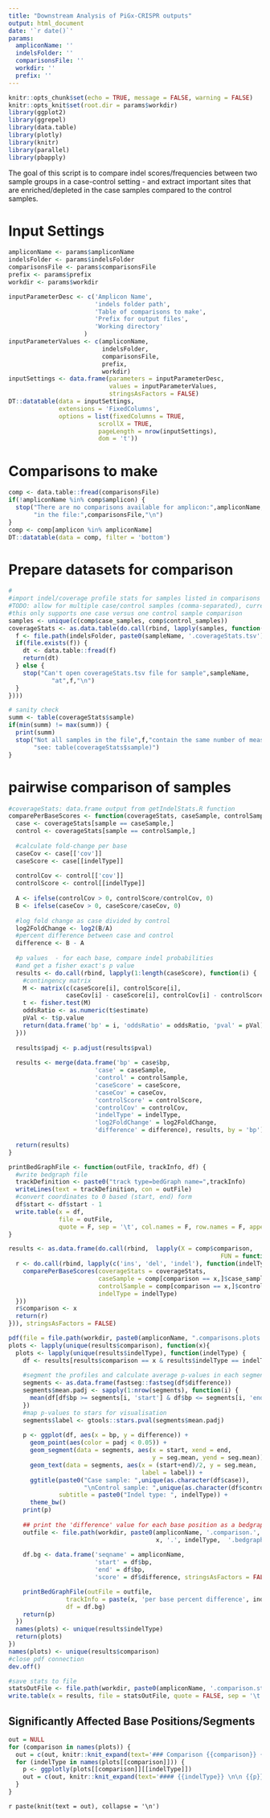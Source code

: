```yaml
---
title: "Downstream Analysis of PiGx-CRISPR outputs"
output: html_document
date: '`r date()`'
params: 
  ampliconName: ''
  indelsFolder: ''
  comparisonsFile: '' 
  workdir: ''
  prefix: ''
---
```


```r
knitr::opts_chunk$set(echo = TRUE, message = FALSE, warning = FALSE)
knitr::opts_knit$set(root.dir = params$workdir)
library(ggplot2)
library(ggrepel)
library(data.table)
library(plotly)
library(knitr)
library(parallel)
library(pbapply)
```

The goal of this script is to compare indel scores/frequencies between two sample groups in
a case-control setting - and extract important sites that are enriched/depleted in the case 
samples compared to the control samples. 

# Input Settings
```r
ampliconName <- params$ampliconName
indelsFolder <- params$indelsFolder
comparisonsFile <- params$comparisonsFile
prefix <- params$prefix
workdir <- params$workdir

inputParameterDesc <- c('Amplicon Name',
                        'indels folder path', 
                        'Table of comparisons to make',
                        'Prefix for output files',
                        'Working directory'
                     )
inputParameterValues <- c(ampliconName, 
                          indelsFolder,
                          comparisonsFile,
                          prefix, 
                          workdir)
inputSettings <- data.frame(parameters = inputParameterDesc,
                            values = inputParameterValues,
                            stringsAsFactors = FALSE)
DT::datatable(data = inputSettings,
              extensions = 'FixedColumns',
              options = list(fixedColumns = TRUE,
                         scrollX = TRUE,
                         pageLength = nrow(inputSettings),
                         dom = 't'))
```

# Comparisons to make 
```r
comp <- data.table::fread(comparisonsFile)
if(!ampliconName %in% comp$amplicon) {
  stop("There are no comparisons available for amplicon:",ampliconName,
       "in the file:",comparisonsFile,"\n")
}
comp <- comp[amplicon %in% ampliconName]
DT::datatable(data = comp, filter = 'bottom')
```

# Prepare datasets for comparison 
```r
#
#import indel/coverage profile stats for samples listed in comparisons
#TODO: allow for multiple case/control samples (comma-separated), currently
#this only supports one case versus one control sample comparison
samples <- unique(c(comp$case_samples, comp$control_samples))
coverageStats <- as.data.table(do.call(rbind, lapply(samples, function(sampleName) {
  f <- file.path(indelsFolder, paste0(sampleName, '.coverageStats.tsv'))
  if(file.exists(f)) {
    dt <- data.table::fread(f)
    return(dt)
  } else {
    stop("Can't open coverageStats.tsv file for sample",sampleName,
            "at",f,"\n")
  }
})))

# sanity check 
summ <- table(coverageStats$sample)
if(min(summ) != max(summ)) {
  print(summ)
  stop("Not all samples in the file",f,"contain the same number of measurements",
       "see: table(coverageStats$sample)")
}

```

# pairwise comparison of samples 
```r
#coverageStats: data.frame output from getIndelStats.R function 
comparePerBaseScores <- function(coverageStats, caseSample, controlSample, indelType) {
  case <- coverageStats[sample == caseSample,]
  control <- coverageStats[sample == controlSample,]
  
  #calculate fold-change per base
  caseCov <- case[['cov']]
  caseScore <- case[[indelType]]
  
  controlCov <- control[['cov']]
  controlScore <- control[[indelType]]
  
  A <- ifelse(controlCov > 0, controlScore/controlCov, 0)
  B <- ifelse(caseCov > 0, caseScore/caseCov, 0)
  
  #log fold change as case divided by control
  log2FoldChange <- log2(B/A)
  #percent difference between case and control
  difference <- B - A
  
  #p values  - for each base, compare indel probabilities 
  #and get a fisher exact's p value
  results <- do.call(rbind, lapply(1:length(caseScore), function(i) {
    #contingency matrix
    M <- matrix(c(caseScore[i], controlScore[i], 
                caseCov[i] - caseScore[i], controlCov[i] - controlScore[i]), nrow = 2)
    t <- fisher.test(M)
    oddsRatio <- as.numeric(t$estimate)
    pVal <- t$p.value
    return(data.frame('bp' = i, 'oddsRatio' = oddsRatio, 'pval' = pVal))
  }))
  
  results$padj <- p.adjust(results$pval)
  
  results <- merge(data.frame('bp' = case$bp, 
                        'case' = caseSample, 
                        'control' = controlSample,
                        'caseScore' = caseScore,
                        'caseCov' = caseCov, 
                        'controlScore' = controlScore,
                        'controlCov' = controlCov,
                        'indelType' = indelType,
                        'log2FoldChange' = log2FoldChange, 
                        'difference' = difference), results, by = 'bp')
          
  return(results)
}
```

```r

printBedGraphFile <- function(outFile, trackInfo, df) {
  #write bedgraph file
  trackDefinition <- paste0("track type=bedGraph name=",trackInfo)
  writeLines(text = trackDefinition, con = outFile)
  #convert coordinates to 0 based (start, end) form
  df$start <- df$start - 1
  write.table(x = df,
              file = outFile,
              quote = F, sep = '\t', col.names = F, row.names = F, append = T)
}

results <- as.data.frame(do.call(rbind,  lapply(X = comp$comparison, 
                                                           FUN = function(x) {
  r <- do.call(rbind, lapply(c('ins', 'del', 'indel'), function(indelType) {
    comparePerBaseScores(coverageStats = coverageStats, 
                         caseSample = comp[comparison == x,]$case_samples, 
                         controlSample = comp[comparison == x,]$control_samples, 
                         indelType = indelType)
  }))
  r$comparison <- x
  return(r)
})), stringsAsFactors = FALSE)

pdf(file = file.path(workdir, paste0(ampliconName, ".comparisons.plots.pdf")))
plots <- lapply(unique(results$comparison), function(x){
  plots <- lapply(unique(results$indelType), function(indelType) {
    df <- results[results$comparison == x & results$indelType == indelType,]
    
    #segment the profiles and calculate average p-values in each segment
    segments <- as.data.frame(fastseg::fastseg(df$difference))
    segments$mean.padj <- sapply(1:nrow(segments), function(i) {
      mean(df[df$bp >= segments[i, 'start'] & df$bp <= segments[i, 'end'],]$padj)
    })
    #map p-values to stars for visualisation
    segments$label <- gtools::stars.pval(segments$mean.padj)
    
    p <- ggplot(df, aes(x = bp, y = difference)) + 
      geom_point(aes(color = padj < 0.05)) + 
      geom_segment(data = segments, aes(x = start, xend = end, 
                                        y = seg.mean, yend = seg.mean)) + 
      geom_text(data = segments, aes(x = (start+end)/2, y = seg.mean, 
                                     label = label)) + 
      ggtitle(paste0("Case sample: ",unique(as.character(df$case)), 
                     "\nControl sample: ",unique(as.character(df$control))), 
              subtitle = paste0("Indel type: ", indelType)) + 
      theme_bw() 
    print(p)
    
    ## print the 'difference' value for each base position as a bedgraph file
    outfile <- file.path(workdir, paste0(ampliconName, '.comparison.', 
                                         x, '.', indelType,  '.bedgraph'))
    
    df.bg <- data.frame('seqname' = ampliconName, 
                        'start' = df$bp,
                        'end' = df$bp, 
                        'score' = df$difference, stringsAsFactors = FALSE)

    printBedGraphFile(outFile = outfile,
                trackInfo = paste(x, 'per base percent difference', indelType),
                df = df.bg)
    return(p)
  })
  names(plots) <- unique(results$indelType)
  return(plots)
})
names(plots) <- unique(results$comparison)
#close pdf connection
dev.off()

#save stats to file
statsOutFile <- file.path(workdir, paste0(ampliconName, '.comparison.stats.tsv'))
write.table(x = results, file = statsOutFile, quote = FALSE, sep = '\t', row.names = FALSE)
```

## Significantly Affected Base Positions/Segments 

```r
out = NULL
for (comparison in names(plots)) {
  out = c(out, knitr::knit_expand(text='### Comparison {{comparison}} {.tabset} \n\n'))
  for (indelType in names(plots[[comparison]])) {
    p <- ggplotly(plots[[comparison]][[indelType]])
    out = c(out, knitr::knit_expand(text='#### {{indelType}} \n\n {{p}} \n\n'))
  }
}
```

`r paste(knit(text = out), collapse = '\n')`


